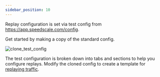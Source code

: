 ```yaml
---
sidebar_position: 10
---
```


Replay configuration is set via test config from https://app.speedscale.com/config.

Get started by making a copy of the standard config.

![clone_test_config](./clone_test_config_standard.png)

The test configuration is broken down into tabs and sections to help you
configure replays. Modify the cloned config to create a template for
[replaying traffic](/concepts/replay).
